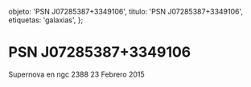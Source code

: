 
  objeto: 'PSN J07285387+3349106',
  titulo: 'PSN J07285387+3349106',
  etiquetas: 'galaxias',
};

# PSN J07285387+3349106

<Imagen
  src="registro/psn-j07285387-3349106_20150223_1_psn-j072853873349106_ngc23882.jpg"
  fecha="20150223"
/>

Supernova en ngc 2388 23 Febrero 2015